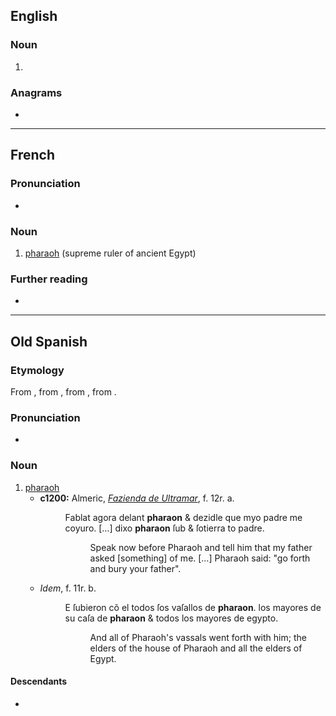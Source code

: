 ==English==

===Noun===
{{en-noun}}

# {{archaic form of|en|pharaoh}}

===Anagrams===
* {{anagrams|en|a=aahnopr|anaphor}}

----

==French==
{{wikipedia|lang=fr}}

===Pronunciation===
* {{fr-IPA}}

===Noun===
{{fr-noun|m}}

# [[pharaoh]] (supreme ruler of ancient Egypt)

===Further reading===
* {{R:TLFi}}

----

==Old Spanish==

===Etymology===
From {{inh|osp|LL.|pharaō}}, from {{der|osp|grc|φαραώ}}, from {{der|osp|hbo|פַּרְעֹה|tr=par‘ōh}}, from {{der|osp|egy|pr ꜥꜣ|<hiero>pr:aA</hiero>|palace, pharaoh|tr={{m|egy|pr ꜥꜣ}}}}.

===Pronunciation===
* {{IPA|osp|/fa.ɾaˈon/}}

===Noun===
{{osp-noun|m|es}}

# [[pharaoh]]
#* '''c1200:''' Almeric, ''[[w:Fazienda de Ultramar|Fazienda de Ultramar]]'', f. 12r. a.
#*: Fablat agora delant '''pharaon''' & dezidle que myo padre me coyuro. <!--e dixo he yo me muero. E mio ſepulcro q̃ tage pora my entierra de canaã. E yme ſoterraras. Agora ſubre & ſoterrare mio padre e depues tornare.-->[…] dixo '''pharaon''' ſub & ſotierra to padre.
#*:: Speak now before Pharaoh and tell him that my father asked [something] of me. […] Pharaoh said: "go forth and bury your father".
#* ''Idem'', f. 11r. b.
#*: E ſubieron cõ el todos ſos vaſallos de '''pharaon'''. los mayores de su caſa de '''pharaon''' & todos los mayores de egypto.
#*:: And all of Pharaoh's vassals went forth with him; the elders of the house of Pharaoh and all the elders of Egypt.

====Descendants====
* {{desc|es|faraón}}